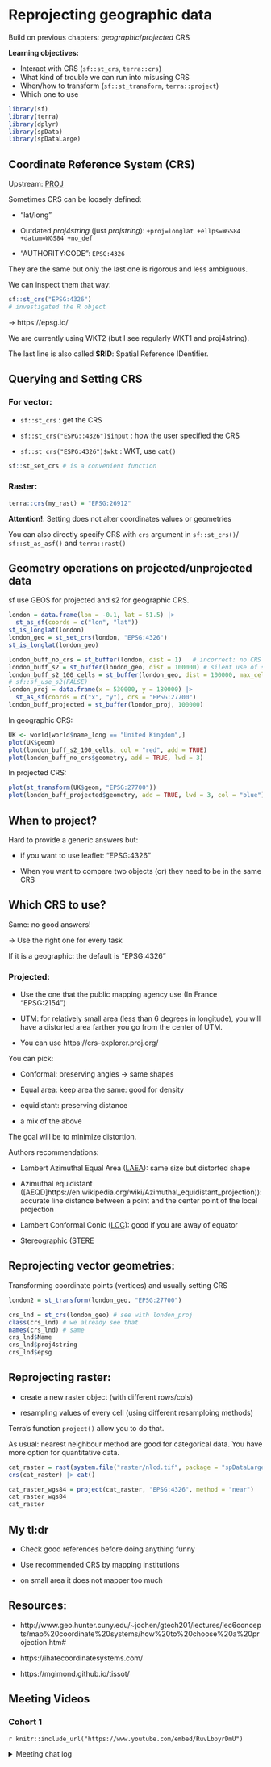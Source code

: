 # Reprojecting geographic data

Build on previous chapters: *geographic*/*projected* CRS 

**Learning objectives:**

- Interact with CRS (`sf::st_crs`, `terra::crs`)
- What kind of trouble we can run into misusing CRS
- When/how to transform  (`sf::st_transform`, `terra::project`) 
- Which one to use   

```r
library(sf)
library(terra)
library(dplyr)
library(spData)
library(spDataLarge)
```


## Coordinate Reference System (CRS)

Upstream: [PROJ](https://proj.org/development/quickstart.html)

Sometimes CRS can be loosely defined: 

- "lat/long"   

- Outdated *proj4string* (just *projstring*):  `+proj=longlat +ellps=WGS84 +datum=WGS84 +no_def`  
- "AUTHORITY:CODE": `EPSG:4326`  

They are the same but only the last one is rigorous and less ambiguous. 

We can inspect them that way: 

```r
sf::st_crs("EPSG:4326")
# investigated the R object
```

-> https://epsg.io/

We are currently using WKT2 (but I see regularly WKT1 and proj4string). 

The last line is also called **SRID**: Spatial Reference IDentifier. 

## Querying and Setting CRS

### For vector:

- `sf::st_crs` : get the CRS

- `sf::st_crs("ESPG::4326")$input` : how the user specified the CRS

- `sf::st_crs("ESPG:4326")$wkt` : WKT, use `cat()`

```r
sf::st_set_crs # is a convenient function
```

### Raster:

```r
terra::crs(my_rast) = "EPSG:26912"
```


**Attention!**: Setting does not alter coordinates values or geometries

You can also directly specify CRS with `crs` argument in `sf::st_crs()`/ `sf::st_as_asf()`  and `terra::rast()`

## Geometry operations on projected/unprojected data

sf use GEOS for projected and s2 for geographic CRS. 

```r
london = data.frame(lon = -0.1, lat = 51.5) |> 
  st_as_sf(coords = c("lon", "lat"))
st_is_longlat(london)
london_geo = st_set_crs(london, "EPSG:4326")
st_is_longlat(london_geo)
```

```r
london_buff_no_crs = st_buffer(london, dist = 1)   # incorrect: no CRS
london_buff_s2 = st_buffer(london_geo, dist = 100000) # silent use of s2
london_buff_s2_100_cells = st_buffer(london_geo, dist = 100000, max_cells = 10000) # play with max_cells 
# sf::sf_use_s2(FALSE)
london_proj = data.frame(x = 530000, y = 180000) |> 
  st_as_sf(coords = c("x", "y"), crs = "EPSG:27700")
london_buff_projected = st_buffer(london_proj, 100000)
```


In geographic CRS:

```r
UK <- world[world$name_long == "United Kingdom",]
plot(UK$geom)
plot(london_buff_s2_100_cells, col = "red", add = TRUE)
plot(london_buff_no_crs$geometry, add = TRUE, lwd = 3)
```

In projected CRS:

```r
plot(st_transform(UK$geom, "EPSG:27700"))
plot(london_buff_projected$geometry, add = TRUE, lwd = 3, col = "blue")
```


## When to project?

Hard to provide a generic answers but:

- if you want to use leaflet: "EPSG:4326"  

- When you want to compare two objects (or) they need to be in the same CRS

## Which CRS to use?

Same: no good answers! 

-> Use the right one for every task

If it is a geographic: the default is "EPSG:4326"

### Projected:

- Use the one that the public mapping agency use (In France "EPSG:2154")

- UTM: for relatively small area (less than 6 degrees in longitude), you will have a distorted area farther you go from the center of UTM.

- You can use https://crs-explorer.proj.org/


You can pick: 

- Conformal: preserving angles -> same shapes 

- Equal area: keep area the same: good for density

- equidistant: preserving distance

- a mix of the above 

The goal will be to minimize distortion. 

Authors recommendations: 

- Lambert Azimuthal Equal Area ([LAEA](https://en.wikipedia.org/wiki/Lambert_azimuthal_equal-area_projection)): same size but distorted shape

- Azimuthal equidistant ([AEQD]https://en.wikipedia.org/wiki/Azimuthal_equidistant_projection)): accurate line distance between a point and the center point of the local projection

- Lambert Conformal Conic ([LCC](https://en.wikipedia.org/wiki/Lambert_conformal_conic_projection)): good if you are away of equator

- Stereographic ([STERE](https://en.wikipedia.org/wiki/Stereographic_map_projection)

## Reprojecting vector geometries:

Transforming coordinate points (vertices) and usually setting CRS

```r
london2 = st_transform(london_geo, "EPSG:27700")
```


```r
crs_lnd = st_crs(london_geo) # see with london_proj
class(crs_lnd) # we already see that
names(crs_lnd) # same
crs_lnd$Name
crs_lnd$proj4string
crs_lnd$epsg
```

## Reprojecting raster:

- create a new raster object (with different rows/cols)

- resampling values of every cell (using different resamploing methods)  

Terra's function `project()` allow you to do that.

As usual: nearest neighbour method  are good for categorical data. You have more option for quantitative data.

```r
cat_raster = rast(system.file("raster/nlcd.tif", package = "spDataLarge"))
crs(cat_raster) |> cat()
```

```r
cat_raster_wgs84 = project(cat_raster, "EPSG:4326", method = "near")
cat_raster_wgs84
cat_raster
```

## My tl:dr

- Check good references before doing anything funny

- Use recommended CRS by mapping institutions  

- on small area it does not mapper too much


## Resources:

- http://www.geo.hunter.cuny.edu/~jochen/gtech201/lectures/lec6concepts/map%20coordinate%20systems/how%20to%20choose%20a%20projection.htm#

- https://ihatecoordinatesystems.com/

- https://mgimond.github.io/tissot/

## Meeting Videos

### Cohort 1

`r knitr::include_url("https://www.youtube.com/embed/RuvLbpyrDmU")`

<details>
<summary> Meeting chat log </summary>

```
00:17:17	Derek Sollberger:	https://epsg.io/4326
00:28:10	Derek Sollberger:	Is S2 a type of object-oriented programming?
00:36:35	Derek Sollberger:	https://crs-explorer.proj.org/
00:36:54	Jim Gruman:	Reacted to "https://crs-explorer..." with 👍🏼
00:44:36	Derek Sollberger:	I have seen "Mollweide" in a few places for displaying the entire Earth.  What is the motivation for that projection?
```
</details>
